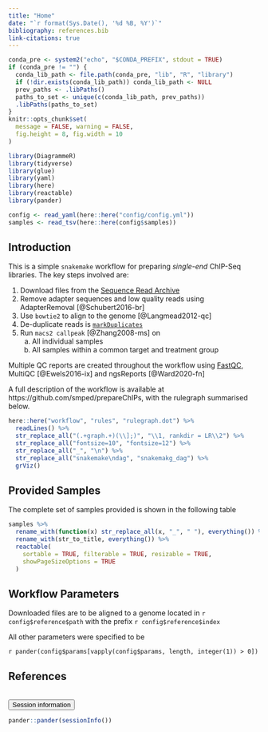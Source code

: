 ```yaml
---
title: "Home"
date: "`r format(Sys.Date(), '%d %B, %Y')`"
bibliography: references.bib
link-citations: true
---
```


```r
conda_pre <- system2("echo", "$CONDA_PREFIX", stdout = TRUE)
if (conda_pre != "") {
  conda_lib_path <- file.path(conda_pre, "lib", "R", "library")
  if (!dir.exists(conda_lib_path)) conda_lib_path <- NULL
  prev_paths <- .libPaths()
  paths_to_set <- unique(c(conda_lib_path, prev_paths))
  .libPaths(paths_to_set)
}
knitr::opts_chunk$set(
  message = FALSE, warning = FALSE,
  fig.height = 8, fig.width = 10
)
```

```r
library(DiagrammeR)
library(tidyverse)
library(glue)
library(yaml)
library(here)
library(reactable)
library(pander)
```

```r
config <- read_yaml(here::here("config/config.yml"))
samples <- read_tsv(here::here(config$samples))
```



## Introduction

This is a simple `snakemake` workflow for preparing *single-end* ChIP-Seq libraries.
The key steps involved are:

1. Download files from the [Sequence Read Archive](https://www.ncbi.nlm.nih.gov/sra)
2. Remove adapter sequences and low quality reads using AdapterRemoval [@Schubert2016-br]
3. Use `bowtie2` to align to the genome [@Langmead2012-qc] 
4. De-duplicate reads is [`markDuplicates`](https://broadinstitute.github.io/picard)
5. Run `macs2 callpeak` [@Zhang2008-ms] on
    a. All individual samples
    b. All samples within a common target and treatment group
 
Multiple QC reports are created throughout the workflow using [FastQC](https://www.bioinformatics.babraham.ac.uk/projects/fastqc/), MultiQC [@Ewels2016-ix] and ngsReports [@Ward2020-fn]
  
A full description of the workflow is available at https://github.com/smped/prepareChIPs, with the rulegraph summarised below.

```r
here::here("workflow", "rules", "rulegraph.dot") %>%
  readLines() %>%
  str_replace_all("(.+graph.+)(\\];)", "\\1, rankdir = LR\\2") %>% 
  str_replace_all("fontsize=10", "fontsize=12") %>% 
  str_replace_all("_", "\n") %>% 
  str_replace_all("snakemake\ndag", "snakemakg_dag") %>% 
  grViz()
```

## Provided Samples

The complete set of samples provided is shown in the following table

```r
samples %>% 
  rename_with(function(x) str_replace_all(x, "_", " "), everything()) %>% 
  rename_with(str_to_title, everything()) %>% 
  reactable(
    sortable = TRUE, filterable = TRUE, resizable = TRUE,
    showPageSizeOptions = TRUE
  )
```

## Workflow Parameters

Downloaded files are to be aligned to a genome located in `r config$reference$path` with the prefix `r config$reference$index`

All other parameters were specified to be

`r pander(config$params[vapply(config$params, length, integer(1)) > 0])`


## References

<div id="refs"></div>

<br>
<button type="button" class="btn btn-default btn-sessioninfo" data-toggle="collapse" data-target="#sessioninfo" style="display: block;">
<span class="glyphicon glyphicon-info-sign" aria-hidden="true"></span> Session information
</button>
</p>
<div id="sessioninfo" class="collapse">
```r
pander::pander(sessionInfo())
```
</div>

